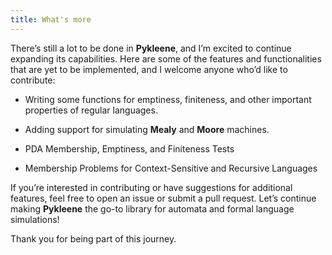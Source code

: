 ```yaml
---
title: What's more 
---
```


There’s still a lot to be done in **Pykleene**, and I’m excited to continue expanding its capabilities. Here are some of the features and functionalities that are yet to be implemented, and I welcome anyone who’d like to contribute:

- Writing some functions for emptiness, finiteness, and other important properties of regular languages.

- Adding support for simulating **Mealy** and **Moore** machines.

- PDA Membership, Emptiness, and Finiteness Tests

- Membership Problems for Context-Sensitive and Recursive Languages

If you’re interested in contributing or have suggestions for additional features, feel free to open an issue or submit a pull request. Let’s continue making **Pykleene** the go-to library for automata and formal language simulations!

Thank you for being part of this journey.
